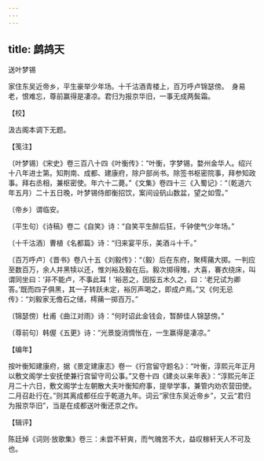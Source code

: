 ```yaml
---
---
---
```

title: 鹧鸪天
---



送叶梦锡





家住东吴近帝乡，平生豪举少年场。十千沽酒青楼上，百万呼卢锦瑟傍。　身易老，恨难忘，尊前赢得是凄凉。君归为报京华旧，一事无成两鬓霜。

【校】

汲古阁本调下无题。

【笺注】

〔叶梦锡〕《宋史》卷三百八十四《叶衡传》：“叶衡，字梦锡，婺州金华人。绍兴十八年进士第。知荆南、成都、建康府，除户部尚书。除签书枢密院事，拜参知政事。拜右丞相，兼枢密使。年六十二薨。”《文集》卷四十三《入蜀记》：“（乾道六年五月）二十五日晚，叶梦锡侍郎衡招饮，案间设矾山数盆，望之如雪。”

〔帝乡〕谓临安。

〔平生句〕《诗稿》卷二《自笑》诗：“自笑平生醉后狂，千钟使气少年场。”

〔十千沽酒〕曹植《名都篇》诗：“归来宴平乐，美酒斗十千。”

〔百万呼卢〕《晋书》卷八十五《刘毅传》：“（毅）后在东府，聚樗蒱大掷。一判应至数百万，余人并黑犊以还，惟刘裕及毅在后。毅次掷得雉，大喜，褰衣绕床，叫谓同坐曰：‘非不能卢，不事此耳！’裕恶之，因挼五木久之，曰：‘老兄试为卿答。’既而四子俱黑，其一子转跃未定，裕厉声喝之，即成卢焉。”又《何无忌传》：“刘毅家无儋石之储，樗蒱一掷百万。”

〔锦瑟傍〕杜甫《曲江对雨》诗：“何时诏此金钱会，暂醉佳人锦瑟傍。”

〔尊前句〕韩偓《五更》诗：“光景旋消惆怅在，一生赢得是凄凉。”

【编年】

按叶衡知建康府，据《景定建康志》卷一《行宫留守题名》：“叶衡，淳熙元年正月以敷文阁学士安抚使兼行宫留守司公事。”又卷十四《建炎以来年表》：“淳熙元年正月二十六日，敷文阁学士左朝散大夫叶衡知府事，提举学事，兼管内劝农营田使。二月召赴行在。”则其离成都任应于乾道九年。词云“家住东吴近帝乡”，又云“君归为报京华旧”，当是在成都送叶衡还京之作。

【辑评】

陈廷焯《词则·放歌集》卷三：未尝不轩爽，而气魄苦不大，益叹稼轩天人不可及也。